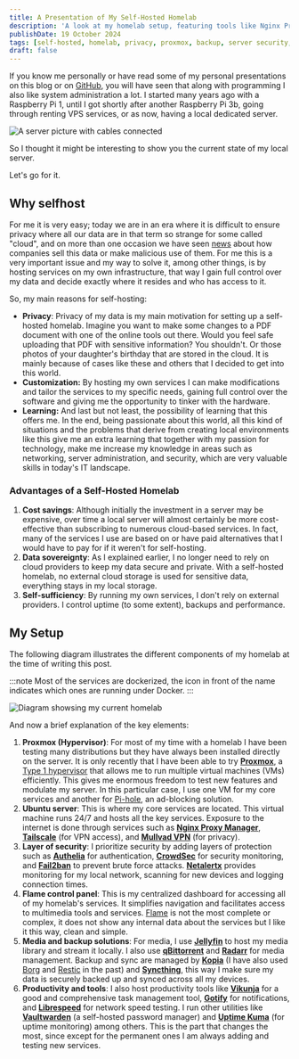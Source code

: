 ```yaml
---
title: A Presentation of My Self-Hosted Homelab
description: 'A look at my homelab setup, featuring tools like Nginx Proxy Manager, Jellyfin, and Vaultwarden, all designed for security and privacy'
publishDate: 19 October 2024
tags: [self-hosted, homelab, privacy, proxmox, backup, server security, home network, personal cloud, virtualization, server management]
draft: false
---
```



If you know me personally or have read some of my personal presentations on this blog or on [GitHub](https://github.com/bermudev), you will have seen that along with programming I also like system administration a lot. I started many years ago with a Raspberry Pi 1, until I got shortly after another Raspberry Pi 3b, going through renting VPS services, or as now, having a local dedicated server. 

<div className="flex justify-center">
	<Image src={server} alt="A server picture with cables connected" />
</div>

So I thought it might be interesting to show you the current state of my local server. 

Let's go for it.

## Why selfhost

For me it is very easy; today we are in an era where it is difficult to ensure privacy where all our data are in that term so strange for some called "cloud", and on more than one occasion we have seen [news](https://en.wikipedia.org/wiki/Facebook%E2%80%93Cambridge_Analytica_data_scandal) about how companies sell this data or make malicious use of them. For me this is a very important issue and my way to solve it, among other things, is by hosting services on my own infrastructure, that way I gain full control over my data and decide exactly where it resides and who has access to it.

So, my main reasons for self-hosting:
- **Privacy**: Privacy of my data is my main motivation for setting up a self-hosted homelab. Imagine you want to make some changes to a PDF document with one of the online tools out there. Would you feel safe uploading that PDF with sensitive information? You shouldn't. Or those photos of your daughter's birthday that are stored in the cloud. It is mainly because of cases like these and others that I decided to get into this world.
- **Customization:** By hosting my own services I can make modifications and tailor the services to my specific needs, gaining full control over the software and giving me the opportunity to tinker with the hardware.
- **Learning:** And last but not least, the possibility of learning that this offers me. In the end, being passionate about this world, all this kind of situations and the problems that derive from creating local environments like this give me an extra learning that together with my passion for technology, make me increase my knowledge in areas such as networking, server administration, and security, which are very valuable skills in today's IT landscape.

### Advantages of a Self-Hosted Homelab

1. **Cost savings**: Although initially the investment in a server may be expensive, over time a local server will almost certainly be more cost-effective than subscribing to numerous cloud-based services. In fact, many of the services I use are based on or have paid alternatives that I would have to pay for if it weren't for self-hosting. 
2. **Data sovereignty**: As I explained earlier, I no longer need to rely on cloud providers to keep my data secure and private. With a self-hosted homelab, no external cloud storage is used for sensitive data, everything stays in my local storage.
3. **Self-sufficiency**: By running my own services, I don't rely on external providers. I control uptime (to some extent), backups and performance.

## My Setup

The following diagram illustrates the different components of my homelab at the time of writing this post. 

:::note
Most of the services are dockerized, the icon in front of the name indicates which ones are running under Docker.
:::

<div className="flex justify-center">
	<Image src={diagram} alt="Diagram showsing my current homelab" />
</div>

And now a brief explanation of the key elements:

1. **Proxmox (Hypervisor)**: For most of my time with a homelab I have been testing many distributions but they have always been installed directly on the server. It is only recently that I have been able to try **[Proxmox](https://www.proxmox.com/)**, a [Type 1 hypervisor](https://aws.amazon.com/compare/the-difference-between-type-1-and-type-2-hypervisors) that allows me to run multiple virtual machines (VMs) efficiently. This gives me enormous freedom to test new features and modulate my server. In this particular case, I use one VM for my core services and another for [Pi-hole](https://pi-hole.net/), an ad-blocking solution.
2. **Ubuntu server**: This is where my core services are located. This virtual machine runs 24/7 and hosts all the key services. Exposure to the internet is done through services such as **[Nginx Proxy Manager](https://nginxproxymanager.com/)**, **[Tailscale](https://tailscale.com/)** (for VPN access), and **[Mullvad VPN](https://mullvad.net/)** (for privacy).
3. **Layer of security**: I prioritize security by adding layers of protection such as **[Authelia](https://www.authelia.com/)** for authentication, **[CrowdSec](https://www.crowdsec.net/)** for security monitoring, and **[Fail2ban](https://github.com/fail2ban/fail2ban)** to prevent brute force attacks. **[Netalertx](https://netalertx.com/)** provides monitoring for my local network, scanning for new devices and logging connection times.
4. **Flame control panel**: This is my centralized dashboard for accessing all of my homelab's services. It simplifies navigation and facilitates access to multimedia tools and services. [Flame](https://github.com/pawelmalak/flame) is not the most complete or complex, it does not show any internal data about the services but I like it this way, clean and simple.
5. **Media and backup solutions**: For media, I use **[Jellyfin](https://jellyfin.org/)** to host my media library and stream it locally. I also use **[qBittorrent](https://www.qbittorrent.org/)** and **[Radarr](https://radarr.video/)** for media management. Backup and sync are managed by **[Kopia](https://kopia.io/)** (I have also used [Borg](https://www.borgbackup.org/) and [Restic](https://restic.net/) in the past) and **[Syncthing](https://syncthing.net/)**, this way I make sure my data is securely backed up and synced across all my devices.
6. **Productivity and tools**: I also host productivity tools like **[Vikunja](https://vikunja.io/)** for a good and comprehensive task management tool, **[Gotify](https://gotify.net/)** for notifications, and **[Librespeed](https://librespeed.org/)** for network speed testing. I run other utilities like **[Vaultwarden](https://github.com/dani-garcia/vaultwarden)** (a self-hosted password manager) and **[Uptime Kuma](https://uptime.kuma.pet/)** (for uptime monitoring) among others. This is the part that changes the most, since except for the permanent ones I am always adding and testing new services.